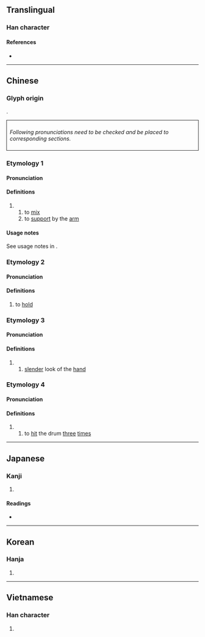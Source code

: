 {{character info/new}}
{{also|掺}}
==Translingual==

===Han character===
{{Han char|rn=64|rad=手|as=11|sn=14|four=53022|canj=QIIH|ids=⿰扌參}}

====References====
* {{Han ref|kx=0452.100|dkj=12649|dj=0802.140|hdz=31951.010|uh=647B|ud=25723|bh=BA55|bd=47701}}

----

==Chinese==
{{zh-forms|s=掺}}
===Glyph origin===
{{Han etym}}
{{Han compound|手|參|c1=s|c2=p|ls=psc}}.
<div style="border-style:solid;border-width:1px;border-color=#000000;padding:8px;">
''Following pronunciations need to be checked and be placed to corresponding sections.''
{{zh-pron
|h=pfs=chhâm
|mn=chham/tw,zz:chhàm
}}</div>
{{attention|zh|Please check these pronunciations}}

===Etymology 1===
====Pronunciation====
{{zh-pron
|m=chān
|c=caam1
}}
====Definitions====
{{zh-hanzi}}

# {{zh-alt-form|攙|tr=-}}
## to [[mix]]
## to [[support]] by the [[arm]]

====Usage notes====
See usage notes in {{l|zh|攙}}.

===Etymology 2===
====Pronunciation====
{{zh-pron
|m=shǎn
|c=saam2
|mc=2
|oc=2
}}
====Definitions====
{{zh-hanzi}}

# to [[hold]]

===Etymology 3===
====Pronunciation====
{{zh-pron
|m=shān
|c=saam1
|mc=1
|oc=1
}}
====Definitions====
{{zh-hanzi}}

# {{zh-alt-form|攕|tr=-}}
## [[slender]] look of the [[hand]]

===Etymology 4===
====Pronunciation====
{{zh-pron
|m=càn
|c=cam3
}}
====Definitions====
{{zh-hanzi}}

# {{zh-alt-form|參|tr=-}}
## to [[hit]] the drum [[three]] [[time]]s

----

==Japanese==

===Kanji===
{{ja-kanji|grade=|rs=手11}}

# {{defn|lang=ja|sort=手11}}

====Readings====
* {{ja-readings|on=[[さん]] (san), [[せん]] (sen), [[しん]] (shin)|kun=[[とる]] (toru)}}

----

==Korean==

===Hanja===
{{ko-hanja|hangeul=섬|eumhun=|rv=seom|mr=sŏm|y=sem}}

# {{defn|lang=ko|sort=手11}}

----

==Vietnamese==

===Han character===
{{vi-hantu|[[thảm]], [[sảm]]|rs=手11}}

# {{defn|lang=vi|sort=手11}}